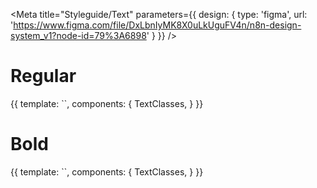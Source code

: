 
<Meta 
	title="Styleguide/Text" 
	parameters={{
		design: {
			type: 'figma',
			url: 'https://www.figma.com/file/DxLbnIyMK8X0uLkUguFV4n/n8n-design-system_v1?node-id=79%3A6898'
		}
	}}
/>

#  Regular

<Canvas>
	<Story name="regular">
		{{
		template: `<text-classes />`,
		components: {
			TextClasses,
		}
		}}
	</Story>
</Canvas>

# Bold 

<Canvas>
	<Story name="bold">
		{{
		template: `<text-classes postfix="-bold" />`,
		components: {
			TextClasses,
		}
		}}
	</Story>
</Canvas>